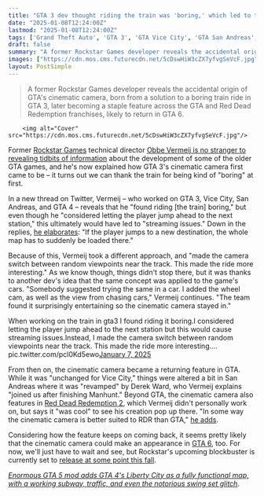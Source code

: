```yaml
---
title: "GTA 3 dev thought riding the train was 'boring,' which led to the creation of the series' cinematic camera: 'The team found it surprisingly entertaining'"
date: "2025-01-08T12:24:00Z"
lastmod: "2025-01-08T12:24:00Z"
tags: ['Grand Theft Auto', 'GTA 3', 'GTA Vice City', 'GTA San Andreas', 'GTA 4', 'Red Dead Redemption 2', 'GTA 6', 'Rockstar Games', 'Open-World', 'Action-Adventure']
draft: false
summary: "A former Rockstar Games developer reveals the accidental origin of GTA's cinematic camera, born from a solution to a boring train ride in GTA 3, later becoming a staple feature across the GTA and Red Dead Redemption franchises, likely to return in GTA 6."
images: ["https://cdn.mos.cms.futurecdn.net/5cDswHiW3cZX7yfvgSeVcF.jpg"]
layout: PostSimple
---
```

> A former Rockstar Games developer reveals the accidental origin of GTA's cinematic camera, born from a solution to a boring train ride in GTA 3, later becoming a staple feature across the GTA and Red Dead Redemption franchises, likely to return in GTA 6.


        <img alt="Cover" src="https://cdn.mos.cms.futurecdn.net/5cDswHiW3cZX7yfvgSeVcF.jpg"/>
        
Former [Rockstar Games](https://www.gamesradar.com/tag/rockstar-games/) technical director [<u>Obbe Vermeij is no stranger to revealing tidbits of information</u>](https://www.gamesradar.com/games/grand-theft-auto/as-rockstar-continues-to-give-nothing-away-about-gta-6-notoriously-chatty-vice-city-and-san-andreas-dev-thinks-secrecy-is-a-good-thing-as-knowing-too-much-ruins-the-experience/) about the development of some of the older GTA games, and he's now explained how GTA 3's cinematic camera first came to be – it turns out we can thank the train for being kind of "boring" at first.

In a new thread on Twitter, Vermeij – who worked on GTA 3, Vice City, San Andreas, and GTA 4 – reveals that he "found riding [the train] boring," but even though he "considered letting the player jump ahead to the next station," this ultimately would have led to "streaming issues." Down in the replies, [<u>he elaborates</u>](https://x.com/ObbeVermeij/status/1876735924635111898): "If the player jumps to a new destination, the whole map has to suddenly be loaded there."

Because of this, Vermeij took a different approach, and "made the camera switch between random viewpoints near the track. This made the ride more interesting." As we know though, things didn't stop there, but it was thanks to another dev's idea that the same concept was applied to the game's cars. "Somebody suggested trying the same in a car. I added the wheel cam, as well as the view from chasing cars," Vermeij continues. "The team found it surprisingly entertaining so the cinematic camera stayed in."

When working on the train in gta3 I found riding it boring.I considered letting the player jump ahead to the next station but this would cause streaming issues.Instead, I made the camera switch between random viewpoints near the track. This made the ride more interesting.… pic.twitter.com/pcl0Kd5ewo[January 7, 2025](https://twitter.com/ObbeVermeij/status/1876720107701117383)

From then on, the cinematic camera became a returning feature in GTA. While it was "unchanged for Vice City," things were altered a bit in San Andreas where it was "revamped" by Derek Ward, who Vermeij explains "joined us after finishing Manhunt." Beyond GTA, the cinematic camera also features in [Red Dead Redemption 2](https://www.gamesradar.com/red-dead-redemption-2-tips/), which Vermeij didn't personally work on, but says it "was cool" to see his creation pop up there. "In some way the cinematic camera is better suited to RDR than GTA," [<u>he adds</u>](https://x.com/ObbeVermeij/status/1876749725556146597). 

Considering how the feature keeps on coming back, it seems pretty likely that the cinematic camera could make an appearance in [<u>GTA 6</u>](https://www.gamesradar.com/gta-6-guide/), too. For now, we'll just have to wait and see, but Rockstar's upcoming blockbuster is currently set to [release at some point this fall](https://www.gamesradar.com/games/grand-theft-auto/gta-6-officially-launches-fall-2025-dispelling-rumors-of-a-potential-delay/). 

[<u><em>Enormous GTA 5 mod adds GTA 4's Liberty City as a fully functional map, with a working subway, traffic, and even the notorious swing set glitch</em></u>](https://www.gamesradar.com/games/grand-theft-auto/enormous-gta-5-mod-adds-gta-4s-liberty-city-as-a-fully-functional-map-with-a-working-subway-traffic-and-even-the-notorious-swing-set-glitch/).
        